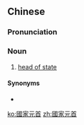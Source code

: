 ==Chinese==
{{zh-forms|s=国家元首|type=22}}

===Pronunciation===
{{zh-pron
|m=guójiā yuánshǒu
|c=gwok3 gaa1 jyun4 sau2
|h=pfs=koet-kâ ngièn-sú
|mn=kok-ka goân-siú
|cat=n
}}

===Noun===
{{zh-noun}}

# [[head of state]]

====Synonyms====
* {{zh-l|元首}}

[[ko:國家元首]]
[[zh:國家元首]]